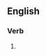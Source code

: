 ==English==

===Verb===
{{head|en|present participle}}

# {{present participle of|restudy|lang=en|nocat=1}}